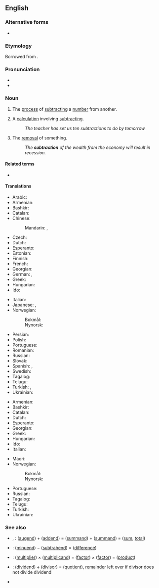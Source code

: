 ==English==

===Alternative forms===
* {{l|en|substract}} {{q|obsolete}}

===Etymology===
Borrowed from {{bor|en|LL.|subtractio|subtractio, subtractionis|notext=1}}.

===Pronunciation===
* {{IPA|/səbˈtɹækʃən/|lang=en}}
* {{rhymes|ækʃən|lang=en}}

===Noun===
{{en-noun|~}}

# {{lb|en|arithmetic|uncountable}} The [[process]] of [[subtract]]ing a [[number]] from another.
# {{lb|en|arithmetic|countable}} A [[calculation]] involving [[subtract]]ing.
#: ''The teacher has set us ten subtractions to do by tomorrow.''
# The [[removal]] of something.
#: ''The '''subtraction''' of the wealth from the economy will result in recession.''

====Related terms====
* {{l|en|subtract}}

====Translations====
{{trans-top|process}}
* Arabic: {{t|ar|طَرْح|m}}
* Armenian: {{t+|hy|հանում}}
* Bashkir: {{t|ba|алыу|sc=Cyrl}}
* Catalan: {{t|ca|sostracció|f}}
* Chinese:
*: Mandarin: {{t+|cmn|減法|sc=Hani}}, {{t+|cmn|减法|tr=jiǎnfǎ|sc=Hani}}
* Czech: {{t|cs|odčítání|n}}
* Dutch: {{t+|nl|aftrekken|n}}
* Esperanto: {{t|eo|subtraho}}
* Estonian: {{t|et|lahutamine}}
* Finnish: {{t+|fi|vähentäminen}}
* French: {{t+|fr|soustraction|f}}
* Georgian: {{t|ka|გამოკლება}}
* German: {{t+|de|Subtraktion|f}}, {{t|de|Abziehen|n}}
* Greek: {{t+|el|αφαίρεση|f}}
* Hungarian: {{t+|hu|kivonás}}
* Ido: {{t+|io|sustraciono}}
{{trans-mid}}
* Italian: {{t+|it|sottrazione|f}}
* Japanese: {{t|ja|引き算|tr=ひきざん, hikizan|sc=Jpan}}, {{t|ja|減法|tr=げんぽう, genpō|sc=Jpan}}
* Norwegian:
*: Bokmål: {{t|nb|subtraksjon|m}}
*: Nynorsk: {{t|nn|subtraksjon|m}}
* Persian: {{t+|fa|تفریق|tr=tafriq}}
* Polish: {{t+|pl|odejmowanie|n}}
* Portuguese: {{t+|pt|subtração|f}}
* Romanian: {{t+|ro|scădere|f}}
* Russian: {{t+|ru|вычита́ние|n}}
* Slovak: {{t|sk|odčítanie|n}}
* Spanish: {{t+|es|resta|f}}, {{t+|es|substracción|f}}
* Swedish: {{t+|sv|subtraktion}}
* Tagalog: {{t|tl|palabawasan}}
* Telugu: {{t+|te|తీసివేత|tr=teesiveata|sc=Telu}}
* Turkish: {{t+|tr|çıkarma}}, {{t|tr|çıkarma işlemi}}
* Ukrainian: {{t|uk|відніма́ння}}
{{trans-bottom}}

{{trans-top|calculation}}
* Armenian: {{t+|hy|հանում}}
* Bashkir: {{t|ba|алыу|sc=Cyrl}}
* Catalan: {{t|ca|subtracció|f}}
* Dutch: {{t+|nl|aftrekking|f}}
* Esperanto: {{t|eo|subtraho}}
* Georgian: {{t|ka|გამოკლება}}
* Greek: {{t+|el|αφαίρεση|f}}
* Hungarian: {{t+|hu|kivonás}}
* Ido: {{t+|io|sustraciono}}
* Italian: {{t+|it|sottrazione|f}}
{{trans-mid}}
* Maori: {{t|mi|tangohanga}}
* Norwegian:
*: Bokmål: {{t|nb|subtraksjon|m}}
*: Nynorsk: {{t|nn|subtraksjon|m}}
* Portuguese: {{t+|pt|subtração|f}}
* Russian: {{t+|ru|вычита́ние|n}}
* Tagalog: {{t|tl|palabawasan}}
* Telugu: {{t+|te|తీసివేత|tr=teesiveata|sc=Telu}}
* Turkish: {{t|tr|çıkarma işlemi}}
* Ukrainian: {{t|uk|відніма́ння}}
{{trans-bottom}}

===See also===
* {{l|en|addition}}, {{l|en|summation}}: ([[augend]]) + ([[addend]]) = ([[summand]]) + ([[summand]]) = ([[sum]], [[total]])
* {{l|en|subtraction}}: ([[minuend]]) − ([[subtrahend]]) = ([[difference]])
* {{l|en|multiplication}}: ([[multiplier]]) × ([[multiplicand]]) = ([[factor]]) × ([[factor]]) = ([[product]])
* {{l|en|division}}: ([[dividend]]) ÷ ([[divisor]]) = ([[quotient]]), [[remainder]] left over if divisor does not divide dividend
* {{l|en|minus sign}}